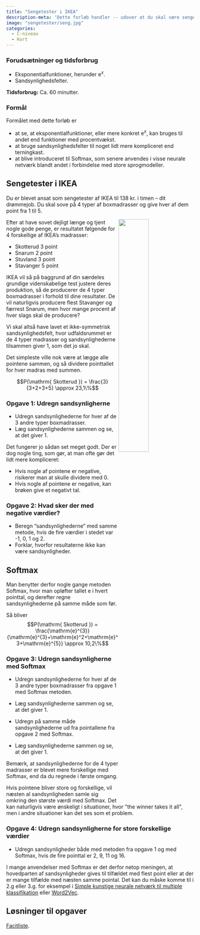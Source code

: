 ```yaml
---
title: "Sengetester i IKEA"
description-meta: 'Dette forløb handler -- udover at du skal være sengetester i IKEA -- om at give en forståelse for softmax-funktionen, som blandt andet bruges i simple neurale netværk til mulipel klassifikation og i de store sprogmodeller.'
image: "sengetester/seng.jpg"
categories:
  - C-niveau
  - Kort
---
```


::: {.callout-caution collapse="true" appearance="minimal"}
### Forudsætninger og tidsforbrug

+ Eksponentialfunktioner, herunder $\mathrm{e}^x$.
+ Sandsynlighedsfelter.

**Tidsforbrug:** Ca. 60 minutter. 

:::

::: {.purpose}

### Formål

Formålet med dette forløb er 

* at se, at eksponentialfunktioner, eller mere konkret $\mathrm{e}^x$, kan bruges til andet end funktioner med procentvækst.
* at bruge sandsynlighedsfelter til noget lidt mere kompliceret end terningkast.
* at blive introduceret til Softmax, som senere anvendes i visse neurale netværk blandt andet i forbindelse med store sprogmodeller.

:::

## Sengetester i IKEA
Du er blevet ansat som sengetester af IKEA til 138 kr. i timen -- dit drømmejob. Du skal sove på 4 typer af boxmadrasser og give hver af dem point fra 1 til 5.

![](sengetester/seng.jpg){style='float:right;'  width=40%}

Efter at have sovet dejligt længe og tjent nogle gode penge, er resultatet følgende for 4 forskellige af IKEA's madrasser:

* Skotterud 3 point 
* Snarum 2 point
* Stuvland 3 point
* Stavanger 5 point

IKEA vil så på baggrund af din særdeles grundige videnskabelige test justere deres produktion, så de producerer de 4 typer boxmadrasser i forhold til dine resultater. De vil naturligvis producere flest Stavanger og færrest Snarum, men hvor mange procent af hver slags skal de producere?

Vi skal altså have lavet et ikke-symmetrisk sandsynlighedsfelt, hvor udfaldsrummet er de 4 typer madrasser og sandsynlighederne tilsammen giver 1, som det jo skal.

Det simpleste ville nok være at lægge alle pointene sammen, og så dividere pointtallet for hver madras med summen. 

$$P(\mathrm{ Skotterud }) = \frac{3}{3+2+3+5} \approx 23,1\%$$


::: {.callout-note collapse="false" appearance="minimal"}
### Opgave 1: Udregn sandsynligherne
* Udregn sandsynlighederne for hver af de 3 andre typer boxmadrasser.
* Læg sandsynlighederne sammen og se, at det giver 1.

:::

Det fungerer jo sådan set meget godt. Der er dog nogle ting, som gør, at man ofte gør det lidt mere kompliceret:

* Hvis nogle af pointene er negative, risikerer man at skulle dividere med 0.
* Hvis nogle af pointene er negative, kan brøken give et negativt tal.

::: {.callout-note collapse="false" appearance="minimal"}
### Opgave 2: Hvad sker der med negative værdier?
* Beregn "sandsynlighederne" med samme metode, hvis de fire værdier i stedet var -1, 0, 1 og 2. 
* Forklar, hvorfor resultaterne ikke kan være sandsynligheder.

:::

## Softmax

Man benytter derfor nogle gange metoden Softmax, hvor man opløfter tallet $\mathrm{e}$ i hvert pointtal, og derefter regne sandsynlighederne på samme måde som før.

Så bliver $$P(\mathrm{ Skotterud }) = \frac{\mathrm{e}^{3}}{\mathrm{e}^{3}+\mathrm{e}^2+\mathrm{e}^3+\mathrm{e}^{5}} \approx 10,2\%$$


::: {.callout-note collapse="false" appearance="minimal"}
### Opgave 3: Udregn sandsynligherne med Softmax
* Udregn sandsynlighederne for hver af de 3 andre typer boxmadrasser fra opgave 1 med Softmax metoden.
* Læg sandsynlighederne sammen og se, at det giver 1.

* Udregn på samme måde sandsynlighederne ud fra pointallene fra opgave 2 med Softmax. 
* Læg sandsynlighederne sammen og se, at det giver 1.

:::

Bemærk, at sandsynlighederne for de 4 typer madrasser er blevet mere forskellige med Softmax, end da du regnede i første omgang.

Hvis pointene bliver store og forskellige, vil næsten al sandsynligheden samle sig omkring den største værdi med Softmax. Det kan naturligvis være ønskeligt i situationer, hvor \"the winner takes it all\", men i andre situationer kan det ses som et problem.

::: {.callout-note collapse="false" appearance="minimal"}
### Opgave 4: Udregn sandsynligherne for store forskellige værdier
* Udregn sandsynligheder både med metoden fra opgave 1 og med Softmax, hvis de fire pointtal er 2, 9, 11 og 16. 

:::

I mange anvendelser med Softmax er det derfor netop meningen, at hovedparten af sandsynligheder gives til tilfældet med flest point eller at der er mange tilfælde med næsten samme pointal. Det kan du måske komme til i 2.g eller 3.g. for eksempel i [Simple kunstige neurale netværk til multiple klassifikation](/materialer/softmax/softmax.qmd) eller [Word2Vec](/materialer/sprogmodeller/word2vec.qmd).


## Løsninger til opgaver

[Facitliste](sengetester/softmax_facit.qmd){target="_blank"}.

